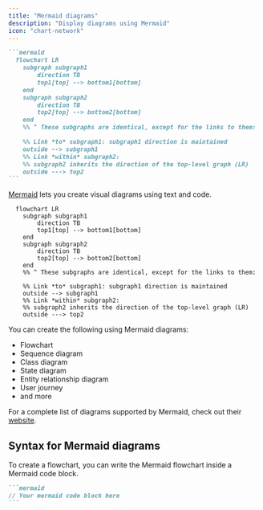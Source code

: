 ```yaml
---
title: "Mermaid diagrams"
description: "Display diagrams using Mermaid"
icon: "chart-network"
---
```


<RequestExample>

````md Mermaid Flowchart Example
```mermaid
  flowchart LR
    subgraph subgraph1
        direction TB
        top1[top] --> bottom1[bottom]
    end
    subgraph subgraph2
        direction TB
        top2[top] --> bottom2[bottom]
    end
    %% ^ These subgraphs are identical, except for the links to them:

    %% Link *to* subgraph1: subgraph1 direction is maintained
    outside --> subgraph1
    %% Link *within* subgraph2:
    %% subgraph2 inherits the direction of the top-level graph (LR)
    outside ---> top2
```
````

</RequestExample>

[Mermaid](https://mermaid.js.org/) lets you create visual diagrams using text and code.

```mermaid
  flowchart LR
    subgraph subgraph1
        direction TB
        top1[top] --> bottom1[bottom]
    end
    subgraph subgraph2
        direction TB
        top2[top] --> bottom2[bottom]
    end
    %% ^ These subgraphs are identical, except for the links to them:

    %% Link *to* subgraph1: subgraph1 direction is maintained
    outside --> subgraph1
    %% Link *within* subgraph2:
    %% subgraph2 inherits the direction of the top-level graph (LR)
    outside ---> top2
```

You can create the following using Mermaid diagrams:

- Flowchart
- Sequence diagram
- Class diagram
- State diagram
- Entity relationship diagram
- User journey
- and more

For a complete list of diagrams supported by Mermaid, check out their [website](https://mermaid.js.org/).

## Syntax for Mermaid diagrams

To create a flowchart, you can write the Mermaid flowchart inside a Mermaid code block.

````md
```mermaid
// Your mermaid code block here
```
````
